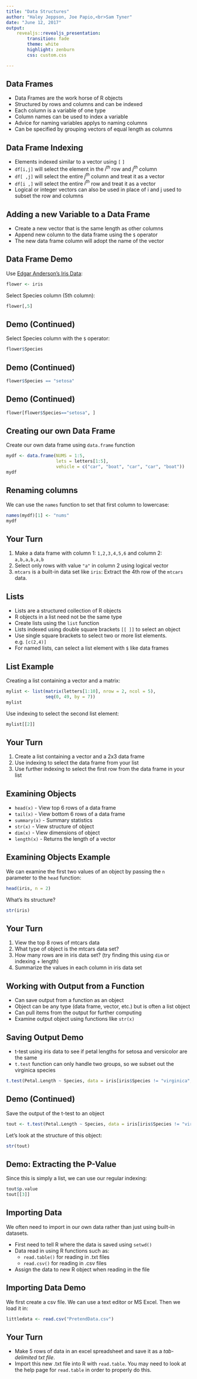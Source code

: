 ```yaml
---
title: "Data Structures"
author: "Haley Jeppson, Joe Papio,<br>Sam Tyner"
date: "June 12, 2017"
output: 
    revealjs::revealjs_presentation:
        transition: fade
        theme: white
        highlight: zenburn
        css: custom.css

---
```


## Data Frames

- Data Frames are the work horse of R objects
- Structured by rows and columns and can be indexed
- Each column is a variable of one type
- Column names can be used to index a variable
- Advice for naming variables applys to naming columns
- Can be specified by grouping vectors of equal length as columns

## Data Frame Indexing

- Elements indexed similar to a vector using `[` `]`
- `df[i,j]` will select the element in the $i^{th}$ row and $j^{th}$ column
- `df[ ,j]` will select the entire $j^{th}$ column and treat it as a vector
- `df[i ,]` will select the entire $i^{th}$ row and treat it as a vector
- Logical or integer vectors can also be used in place of i and j used to subset the row and columns

## Adding a new Variable to a Data Frame

- Create a new vector that is the same length as other columns
- Append new column to the data frame using the `$` operator
- The new data frame column will adopt the name of the vector

## Data Frame Demo

Use [Edgar Anderson's Iris Data](https://en.wikipedia.org/wiki/Iris_flower_data_set):

```r
flower <- iris
```

Select Species column (5th column):

```r
flower[,5]
```

## Demo (Continued)

Select Species column with the `$` operator:

```r
flower$Species
```

## Demo (Continued)

```r
flower$Species == "setosa"
```

## Demo (Continued)

```r
flower[flower$Species=="setosa", ]
```

## Creating our own Data Frame

Create our own data frame using `data.frame` function

```r
mydf <- data.frame(NUMS = 1:5, 
                   lets = letters[1:5],
                   vehicle = c("car", "boat", "car", "car", "boat"))
mydf
```

## Renaming columns

We can use the `names` function to set that first column to lowercase:

```r
names(mydf)[1] <- "nums"
mydf
```

## Your Turn {data-background=#527a7a}

1. Make a data frame with column 1: `1,2,3,4,5,6` and column 2: `a,b,a,b,a,b`
2. Select only rows with value `"a"` in column 2 using logical vector
3. `mtcars` is a built-in data set like `iris`: Extract the 4th row of the `mtcars` data.

## Lists

- Lists are a structured collection of R objects
- R objects in a list need not be the same type
- Create lists using the `list` function
- Lists indexed using double square brackets `[[ ]]` to select an object
- Use single square brackets to select two or more list elements. e.g. `[c(2,4)]`
- For named lists, can select a list element with `$` like data frames

## List Example

Creating a list containing a vector and a matrix:

```r
mylist <- list(matrix(letters[1:10], nrow = 2, ncol = 5),
               seq(0, 49, by = 7))
mylist
```

Use indexing to select the second list element:

```r
mylist[[2]]
```

## Your Turn {data-background=#527a7a}

1. Create a list containing a vector and a 2x3 data frame
2. Use indexing to select the data frame from your list
3. Use further indexing to select the first row from the data frame in your list

## Examining Objects

- `head(x)` - View top 6 rows of a data frame
- `tail(x)` - View bottom 6 rows of a data frame
- `summary(x)` - Summary statistics   
- `str(x)` - View structure of object  
- `dim(x)` - View dimensions of object 
- `length(x)` - Returns the length of a vector

## Examining Objects Example

We can examine the first two values of an object by passing the `n` parameter to the `head` function:

```r
head(iris, n = 2)
```

What's its structure?

```r
str(iris)
```

## Your Turn {data-background=#527a7a}

1. View the top 8 rows of mtcars data
2. What type of object is the mtcars data set?
3. How many rows are in iris data set? (try finding this using `dim` or indexing + length)
4. Summarize the values in each column in iris data set

## Working with Output from a Function

- Can save output from a function as an object 
- Object can be any type (data frame, vector, etc.) but is often a list object <!--
- Object is generally a list of output objects (not sure this is true enough to generalize in this way)-->
- Can pull items from the output for further computing
- Examine output object using functions like `str(x)`

## Saving Output Demo

- t-test using iris data to see if petal lengths for setosa and versicolor are the same
- `t.test` function can only handle two groups, so we subset out the virginica species

```r
t.test(Petal.Length ~ Species, data = iris[iris$Species != "virginica", ])
```

## Demo (Continued)

Save the output of the t-test to an object

```r
tout <- t.test(Petal.Length ~ Species, data = iris[iris$Species != "virginica", ])
```

Let's look at the structure of this object:

```r
str(tout)
```

## Demo: Extracting the P-Value

Since this is simply a list, we can use our regular indexing:

```r
tout$p.value
tout[[3]]
```

## Importing Data

We often need to import in our own data rather than just using built-in datasets.

- First need to tell R where the data is saved using `setwd()`
- Data read in using R functions such as:
    - `read.table()` for reading in .txt files
    - `read.csv()` for reading in .csv files
- Assign the data to new R object when reading in the file

## Importing Data Demo

We first create a csv file. We can use a text editor or MS Excel. Then we load it in:

```r
littledata <- read.csv("PretendData.csv")
```

## Your Turn {data-background=#527a7a}

- Make 5 rows of data in an excel spreadsheet and save it as a *tab-delimited txt file*.
- Import this new .txt file into R with `read.table`. You may need to look at the help page for `read.table` in order to properly do this.
